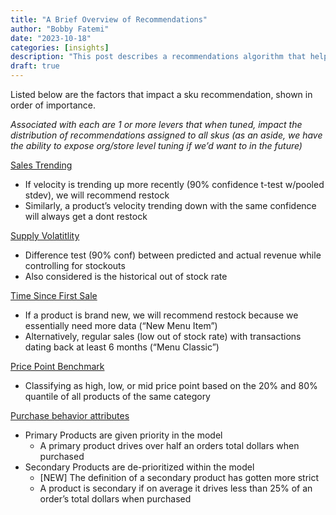 ```yaml
---
title: "A Brief Overview of Recommendations"
author: "Bobby Fatemi"
date: "2023-10-18"
categories: [insights]
description: "This post describes a recommendations algorithm that helps retailers determine whether a product currently on the shelf should be restocked from the supplier. Furthermore, I provide a high level overview of the key factors that influence the algorithm and under-the-hood modeling."
draft: true
---
```


Listed below are the factors that impact a sku recommendation, shown in
order of importance.

*Associated with each are 1 or more levers that when tuned, impact the
distribution of recommendations assigned to all skus (as an aside, we
have the ability to expose org/store level tuning if we'd want to in the
future)*

[Sales Trending]{.underline}

-   If velocity is trending up more recently (90% confidence t-test
    w/pooled stdev), we will recommend restock
-   Similarly, a product's velocity trending down with the same
    confidence will always get a dont restock

[Supply Volatitlity]{.underline}

-   Difference test (90% conf) between predicted and actual revenue
    while controlling for stockouts
-   Also considered is the historical out of stock rate

[Time Since First Sale]{.underline}

-   If a product is brand new, we will recommend restock because we
    essentially need more data ("New Menu Item")
-   Alternatively, regular sales (low out of stock rate) with
    transactions dating back at least 6 months ("Menu Classic")

[Price Point Benchmark]{.underline}

-   Classifying as high, low, or mid price point based on the 20% and
    80% quantile of all products of the same category

[Purchase behavior attributes]{.underline}

-   Primary Products are given priority in the model
    -   A primary product drives over half an orders total dollars when
        purchased
-   Secondary Products are de-prioritized within the model
    -   \[NEW\] The definition of a secondary product has gotten more
        strict
    -   A product is secondary if on average it drives less than 25% of
        an order's total dollars when purchased
